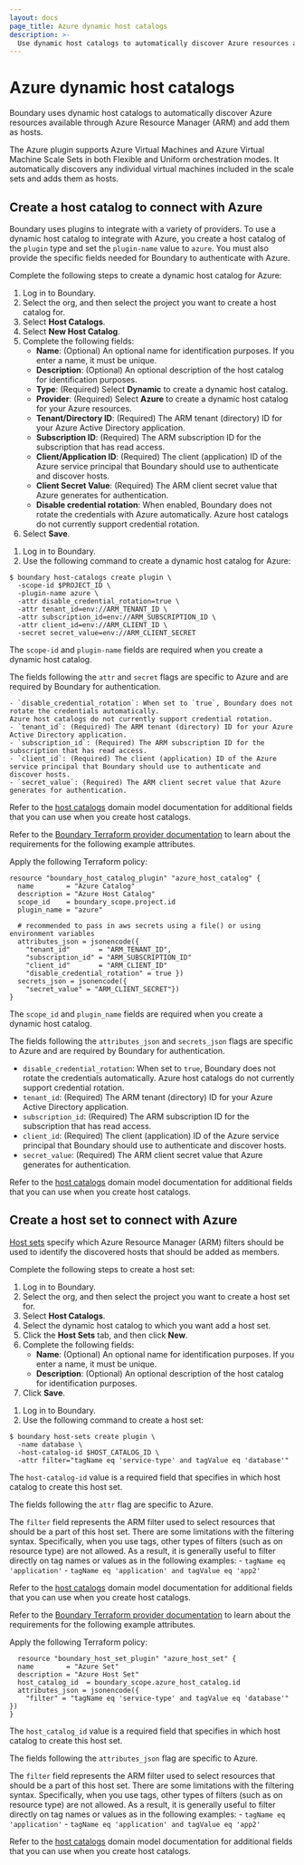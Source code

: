 ```yaml
---
layout: docs
page_title: Azure dynamic host catalogs
description: >-
  Use dynamic host catalogs to automatically discover Azure resources and add them as hosts. Create a host catalog and host set for Azure resources.
---
```

# Azure dynamic host catalogs
Boundary uses dynamic host catalogs to automatically discover Azure resources available through Azure Resource Manager (ARM) and add them as hosts.

The Azure plugin supports Azure Virtual Machines and Azure Virtual Machine Scale Sets in both Flexible and Uniform orchestration modes.
It automatically discovers any individual virtual machines included in the scale sets and adds them as hosts.

## Create a host catalog to connect with Azure
Boundary uses plugins to integrate with a variety of providers.   To use a
dynamic host catalog to integrate with Azure, you create a host catalog of the
`plugin` type and set the `plugin-name` value to `azure`.  You must also provide the
specific fields needed for Boundary to authenticate with Azure.

Complete the following steps to create a dynamic host catalog for Azure:

<Tabs>
<Tab heading="UI" group="ui">

1. Log in to Boundary.
1. Select the org, and then select the project you want to create a host catalog for.
1. Select **Host Catalogs**.
1. Select **New Host Catalog**.
1. Complete the following fields:
   - **Name**: (Optional) An optional name for identification purposes.
   If you enter a name, it must be unique.
   - **Description**: (Optional) An optional description of the host catalog for identification purposes.
   - **Type**: (Required) Select **Dynamic** to create a dynamic host catalog.
   - **Provider**: (Required) Select **Azure** to create a dynamic host catalog for your Azure resources.
   - **Tenant/Directory ID**: (Required) The ARM tenant (directory) ID for your Azure Active Directory application.
   - **Subscription ID**: (Required) The ARM subscription ID for the subscription that has read access.
   - **Client/Application ID**: (Required) The client (application) ID of the Azure service principal that Boundary should use to authenticate and discover hosts.
   - **Client Secret Value**: (Required) The ARM client secret value that Azure generates for authentication.
   - **Disable credential rotation**: When enabled, Boundary does not rotate the credentials with Azure automatically.
   Azure host catalogs do not currently support credential rotation.
1. Select **Save**.

</Tab>
<Tab heading="CLI" group="cli">

1. Log in to Boundary.
1. Use the following command to create a dynamic host catalog for Azure:

  ```shell-session
  $ boundary host-catalogs create plugin \
    -scope-id $PROJECT_ID \
    -plugin-name azure \
    -attr disable_credential_rotation=true \
    -attr tenant_id=env://ARM_TENANT_ID \
    -attr subscription_id=env://ARM_SUBSCRIPTION_ID \
    -attr client_id=env://ARM_CLIENT_ID \
    -secret secret_value=env://ARM_CLIENT_SECRET
  ```

  The `scope-id` and `plugin-name` fields are required when you create a dynamic host catalog.

  The fields following the `attr` and `secret` flags are specific to Azure and are required by Boundary for authentication.

    - `disable_credential_rotation`: When set to `true`, Boundary does not rotate the credentials automatically.
    Azure host catalogs do not currently support credential rotation.
    - `tenant_id`: (Required) The ARM tenant (directory) ID for your Azure Active Directory application.
    - `subscription_id`: (Required) The ARM subscription ID for the subscription that has read access.
    - `client_id`: (Required) The client (application) ID of the Azure service principal that Boundary should use to authenticate and discover hosts.
    - `secret_value`: (Required) The ARM client secret value that Azure generates for authentication.

  Refer to the [host catalogs](/boundary/docs/domain-model/host-catalogs) domain model documentation for additional fields that you can use when you create host catalogs.

</Tab>
<Tab heading="Terraform" group="terraform">

Refer to the [Boundary Terraform provider documentation](https://registry.terraform.io/providers/hashicorp/boundary/latest/docs) to learn about the requirements for the following example attributes.

Apply the following Terraform policy:

```hcl
resource "boundary_host_catalog_plugin" "azure_host_catalog" {
  name        = "Azure Catalog"
  description = "Azure Host Catalog"
  scope_id    = boundary_scope.project.id
  plugin_name = "azure"

  # recommended to pass in aws secrets using a file() or using environment variables
  attributes_json = jsonencode({
    "tenant_id"       = "ARM_TENANT_ID",
    "subscription_id" = "ARM_SUBSCRIPTION_ID"
    "client_id"       = "ARM_CLIENT_ID"
    "disable_credential_rotation" = true })
  secrets_json = jsonencode({
    "secret_value" = "ARM_CLIENT_SECRET"})
}
```

The `scope_id` and `plugin_name` fields are required when you create a
dynamic host catalog.

The fields following the `attributes_json` and `secrets_json` flags are specific to Azure and are required by
  Boundary for authentication.

- `disable_credential_rotation`: When set to `true`, Boundary does not rotate the credentials automatically.
Azure host catalogs do not currently support credential rotation.
- `tenant_id`: (Required) The ARM tenant (directory) ID for your Azure Active Directory application.
- `subscription_id`: (Required) The ARM subscription ID for the subscription that has read access.
- `client_id`: (Required) The client (application) ID of the Azure service principal that Boundary should use to authenticate and discover hosts.
- `secret_value`: (Required) The ARM client secret value that Azure generates for authentication.

Refer to the [host catalogs](/boundary/docs/domain-model/host-catalogs) domain model documentation for additional fields that you can use when you create host catalogs.

</Tab>
</Tabs>

## Create a host set to connect with Azure
[Host sets](/boundary/docs/domain-model/host-sets) specify which Azure
Resource Manager (ARM) filters should be used to identify the discovered hosts that should be added as members.

Complete the following steps to create a host set:

<Tabs>
<Tab heading="UI" group="ui">

1. Log in to Boundary.
1. Select the org, and then select the project you want to create a host set for.
1. Select **Host Catalogs**.
1. Select the dynamic host catalog to which you want add a host set.
1. Click the **Host Sets** tab, and then click **New**.
1. Complete the following fields:
    - **Name**: (Optional) An optional name for identification purposes.
    If you enter a name, it must be unique.
    - **Description**: (Optional) An optional description of the host catalog for identification purposes.
1. Click **Save**.

</Tab>

<Tab heading="CLI" group="cli">

1. Log in to Boundary.
1. Use the following command to create a host set:

  ```shell-session
  $ boundary host-sets create plugin \
    -name database \
    -host-catalog-id $HOST_CATALOG_ID \
    -attr filter="tagName eq 'service-type' and tagValue eq 'database'"
  ```

  The `host-catalog-id` value is a required field that specifies in which host catalog to create this host set.

  The fields following the `attr` flag are specific to Azure.

  The `filter` field represents the ARM filter used to select resources that should be a part of this host set.
  There are some limitations with the filtering syntax.
  Specifically, when you use tags, other types of filters (such as on resource type) are not allowed.
  As a result, it is generally useful to filter directly on tag names or values as in the following examples:
    - `tagName eq 'application'`
    - `tagName eq 'application' and tagValue eq 'app2'`

  Refer to the [host catalogs](/boundary/docs/domain-model/host-catalogs) domain model documentation for additional fields that you can use when you create host catalogs.

</Tab>

<Tab heading="Terraform" group="terraform">

Refer to the [Boundary Terraform provider documentation](https://registry.terraform.io/providers/hashicorp/boundary/latest/docs) to learn about the requirements for the following example attributes.

Apply the following Terraform policy:

```hcl
  resource "boundary_host_set_plugin" "azure_host_set" {
  name        = "Azure Set"
  description = "Azure Host Set"
  host_catalog_id  = boundary_scope.azure_host_catalog.id
  attributes_json = jsonencode({
    "filter" = "tagName eq 'service-type' and tagValue eq 'database'" })
}
```

The `host_catalog_id` value is a required field that specifies in which host catalog to
  create this host set.

The fields following the `attributes_json` flag are specific to Azure.

The `filter` field represents the ARM filter used to select resources that should be a part of
  this host set.  There are some limitations with the filtering syntax.
  Specifically, when you use tags, other types of filters (such as on resource
  type) are not allowed. As a result, it is generally useful to filter
  directly on tag names or values as in the following examples:
    - `tagName eq 'application'`
    - `tagName eq 'application' and tagValue eq 'app2'`

Refer to the [host catalogs](/boundary/docs/domain-model/host-catalogs) domain model documentation for additional fields that you can use when you create host catalogs.

</Tab>
</Tabs>

